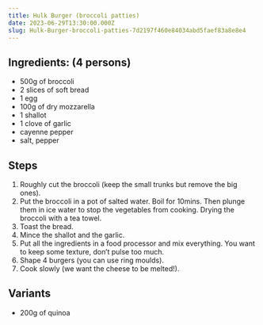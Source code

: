 ```yaml
---
title: Hulk Burger (broccoli patties)
date: 2023-06-29T13:30:00.000Z
slug: Hulk-Burger-broccoli-patties-7d2197f460e84034abd5faef83a8e8e4
---
```


## Ingredients: (4 persons)

- 500g of broccoli
- 2 slices of soft bread
- 1 egg
- 100g of dry mozzarella
- 1 shallot
- 1 clove of garlic
- cayenne pepper
- salt, pepper

## Steps

1. Roughly cut the broccoli (keep the small trunks but remove the big ones).
2. Put the broccoli in a pot of salted water. Boil for 10mins. Then plunge them in ice water to stop
   the vegetables from cooking. Drying the broccoli with a tea towel.
3. Toast the bread.
4. Mince the shallot and the garlic.
5. Put all the ingredients in a food processor and mix everything. You want to keep some texture,
   don’t pulse too much.
6. Shape 4 burgers (you can use ring moulds).
7. Cook slowly (we want the cheese to be melted!).

## Variants

- 200g of quinoa
